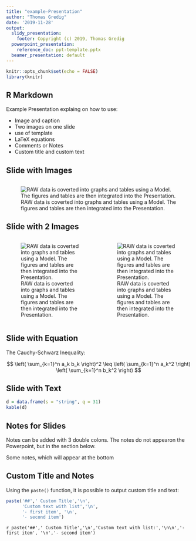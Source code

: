 ```yaml
---
title: "example-Presentation"
author: "Thomas Gredig"
date: '2019-11-28'
output:
  slidy_presentation:
    footer: Copyright (c) 2019, Thomas Gredig
  powerpoint_presentation:
    reference_doc: ppt-template.pptx
  beamer_presentation: default
---
```


```r
knitr::opts_chunk$set(echo = FALSE)
library(knitr)
```

## R Markdown

Example Presentation explaing on how to use:

- Image and caption
- Two images on one slide
- use of template
- LaTeX equations
- Comments or Notes
- Custom title and custom text


## Slide with Images
```r
```
![RAW data is coverted into graphs and tables using a Model. The figures and tables are then integrated into the Presentation.](images/RAW-Model-Output.png)

## Slide with 2 Images

:::::::::::::: {.columns}
::: {.column}
![RAW data is coverted into graphs and tables using a Model. The figures and tables are then integrated into the Presentation.](images/RAW-Model-Output.png)
:::
::: {.column}
![RAW data is coverted into graphs and tables using a Model. The figures and tables are then integrated into the Presentation.](images/RAW-Model-Output.png)
:::
::::::::::::::


## Slide with Equation


The Cauchy-Schwarz Inequality:  

$$
\left( \sum_{k=1}^n a_k b_k \right)^2 
\leq 
\left( \sum_{k=1}^n a_k^2 \right) 
\left( \sum_{k=1}^n b_k^2 \right) 
$$


## Slide with Text

```r
d = data.frame(s = "string", q = 31)
kable(d)
```

## Notes for Slides

Notes can be added with 3 double colons. The notes do not appearon the Powerpoint, but in the section below.

::: notes
Some notes, which will appear at the bottom
:::

## Custom Title and Notes

Using the `paste()` function, it is possible to output custom title and text:

```R
paste('##',' Custom Title','\n',
      'Custom text with list','\n',
      '- first item', '\n',
      '- second item')
```

`r paste('##',' Custom Title','\n','Custom text with list:','\n\n','- first item', '\n','- second item')`

